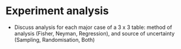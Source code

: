 # Experiment analysis

- Discuss analysis for each major case of a 3 x 3 table: method of analysis (Fisher, Neyman, Regression), and source of uncertainty (Sampling, Randomisation, Both)